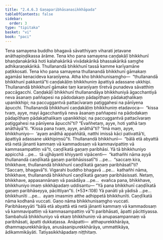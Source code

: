 ```yaml
---
title: "2.4.6.3 Gaṇaparibhāsanasikkhāpada"
tableOfContents: false
sidebar:
  order: 3
type: "tipitaka"
basket: "vi"
book: "paci"
---
```



<DynamicBreadcrumb />

<Division number="1033" book="paci" e="ch" v="2" p="407">

<Paragraph number="3115" book="paci">
Tena samayena buddho bhagavā sāvatthiyaṃ viharati jetavane anāthapiṇḍikassa ārāme. Tena kho pana samayena caṇḍakāḷī bhikkhunī bhaṇḍanakārikā hoti kalahakārikā vivādakārikā bhassakārikā saṃghe adhikaraṇakārikā. Thullanandā bhikkhunī tassā kamme karīyamāne paṭikkosati. Tena kho pana samayena thullanandā bhikkhunī gāmakaṃ agamāsi kenacideva karaṇīyena. Atha kho bhikkhunisaṃgho—  “thullanandā bhikkhunī pakkantā”ti caṇḍakāḷiṃ bhikkhuniṃ āpattiyā adassane ukkhipi. Thullanandā bhikkhunī gāmake taṃ karaṇīyaṃ tīretvā punadeva sāvatthiṃ paccāgacchi. Caṇḍakāḷī bhikkhunī thullanandāya bhikkhuniyā āgacchantiyā neva āsanaṃ paññapesi na pādodakaṃ pādapīṭhaṃ pādakaṭhalikaṃ upanikkhipi; na paccuggantvā pattacīvaraṃ paṭiggahesi na pānīyena āpucchi. Thullanandā bhikkhunī caṇḍakāḷiṃ bhikkhuniṃ etadavoca—  “kissa tvaṃ, ayye, mayi āgacchantiyā neva āsanaṃ paññapesi na pādodakaṃ pādapīṭhaṃ pādakaṭhalikaṃ upanikkhipi; na paccuggantvā pattacīvaraṃ paṭiggahesi na pānīyena āpucchī”ti? “Evañhetaṃ, ayye, hoti yathā taṃ anāthāyā”ti. “Kissa pana tvaṃ, ayye, anāthā”ti? “Imā maṃ, ayye, bhikkhuniyo—  ‘ayaṃ anāthā appaññātā, natthi imissā kāci pativattā’ti, āpattiyā adassane ukkhipiṃsū”ti. Thullanandā bhikkhunī—  “bālā etā abyattā etā netā jānanti kammaṃ vā kammadosaṃ vā kammavipattiṃ vā kammasampattiṃ vā”ti, caṇḍīkatā gaṇaṃ paribhāsi.
</Paragraph>

<Paragraph number="3116" book="paci">
Yā tā bhikkhuniyo appicchā …pe…  tā ujjhāyanti khiyyanti vipācenti—  “kathañhi nāma ayyā thullanandā caṇḍīkatā gaṇaṃ paribhāsissatī”ti …pe…  “saccaṃ kira, bhikkhave, thullanandā bhikkhunī caṇḍīkatā gaṇaṃ paribhāsatī”ti? “Saccaṃ, bhagavā”ti. Vigarahi buddho bhagavā …pe…  kathañhi nāma, bhikkhave, thullanandā bhikkhunī caṇḍīkatā gaṇaṃ paribhāsissati. Netaṃ, bhikkhave, appasannānaṃ vā pasādāya …pe…  evañca pana, bhikkhave, bhikkhuniyo imaṃ sikkhāpadaṃ uddisantu—
</Paragraph>

</Division>
<Division number="1034" book="paci" e="ch" v="2" p="408">

<Paragraph number="3117" book="paci">
<Emphasis>“Yā pana bhikkhunī caṇḍīkatā gaṇaṃ paribhāseyya, pācittiyan”</Emphasis>ti. (*53*:<Emphasis>108</Emphasis>)
</Paragraph>

</Division>
<Division number="1035" book="paci" e="ch" v="2" p="408">

<Paragraph number="3118" book="paci">
<Emphasis>Yā panā</Emphasis>ti yā yādisā …pe…  <Emphasis>bhikkhunī</Emphasis>ti …pe…  ayaṃ imasmiṃ atthe adhippetā bhikkhunīti.
</Paragraph>

<Paragraph number="3119" book="paci">
<Emphasis>Caṇḍīkatā</Emphasis> nāma kodhanā vuccati.
</Paragraph>

<Paragraph number="3120" book="paci">
<Emphasis>Gaṇo</Emphasis> nāma bhikkhunisaṃgho vuccati.
</Paragraph>

<Paragraph number="3121" book="paci">
<Emphasis>Paribhāseyyā</Emphasis>ti “bālā etā abyattā etā netā jānanti kammaṃ vā kammadosaṃ vā kammavipattiṃ vā kammasampattiṃ vā”ti paribhāsati, āpatti pācittiyassa. Sambahulā bhikkhuniyo vā ekaṃ bhikkhuniṃ vā anupasampannaṃ vā paribhāsati, āpatti dukkaṭassa.
</Paragraph>

</Division>
<Division number="1036" book="paci" e="ch" v="2" p="408">

<Paragraph number="3122" book="paci">
Anāpatti—  atthapurekkhārāya, dhammapurekkhārāya, anusāsanipurekkhārāya, ummattikāya, ādikammikāyāti.

</Paragraph>
</Division>

<Paragraph number="3123" type="center" book="paci">
Tatiyasikkhāpadaṃ niṭṭhitaṃ.
</Paragraph>